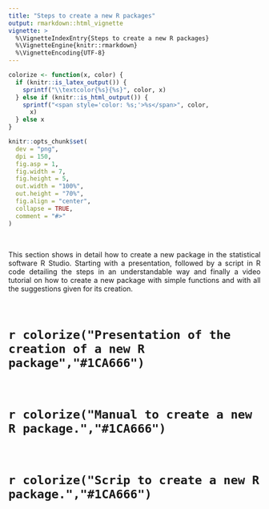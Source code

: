 ```yaml
---
title: "Steps to create a new R packages"
output: rmarkdown::html_vignette
vignette: >
  %\VignetteIndexEntry{Steps to create a new R packages}
  %\VignetteEngine{knitr::rmarkdown}
  %\VignetteEncoding{UTF-8}
---
```


```r
colorize <- function(x, color) {
  if (knitr::is_latex_output()) {
    sprintf("\\textcolor{%s}{%s}", color, x)
  } else if (knitr::is_html_output()) {
    sprintf("<span style='color: %s;'>%s</span>", color,
      x)
  } else x
}
```

```r
knitr::opts_chunk$set(
  dev = "png",
  dpi = 150,
  fig.asp = 1,
  fig.width = 7,
  fig.height = 5,
  out.width = "100%",
  out.height = "70%",
  fig.align = "center",
  collapse = TRUE,
  comment = "#>"
)
```

<br>

<p style="text-align:justify;"> This section shows in detail how to create a new package in the statistical software R Studio. Starting with a presentation, followed by a script in R code detailing the steps in an understandable way and finally a video tutorial on how to create a new package with simple functions and with all the suggestions given for its creation.</p>

<br>

# `r colorize("Presentation of the creation of a new R package","#1CA666")`

<object data="Tutorial/RPackage.pdf" width=775, height=550></object>

<br>

# `r colorize("Manual to create a new R package.","#1CA666")`

<object data="Tutorial/EPN_Manual_crear_paquete.pdf" width=775, height=550></object>

<br>

# `r colorize("Scrip to create a new R package.","#1CA666")`

<object data="Tutorial/ScripNuevoPaquete.pdf" width=775, height=550></object>

<br>


